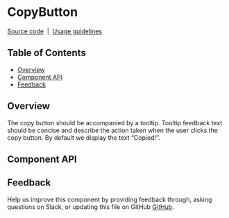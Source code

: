 
# CopyButton

[Source code](https://github.com/carbon-design-system/carbon/tree/main/packages/react/src/components/CopyButton)
&nbsp;|&nbsp;
[Usage guidelines](https://www.carbondesignsystem.com/patterns/common-actions/#copy)

## Table of Contents

<!-- START doctoc generated TOC please keep comment here to allow auto update -->
<!-- DON'T EDIT THIS SECTION, INSTEAD RE-RUN doctoc TO UPDATE -->

- [Overview](#overview)
- [Component API](#component-api)
- [Feedback](#feedback)

<!-- END doctoc generated TOC please keep comment here to allow auto update -->

## Overview

The copy button should be accompanied by a tooltip. Tooltip feedback text should
be concise and describe the action taken when the user clicks the copy button.
By default we display the text “Copied!”.

<Preview>
  <Story id="components-copybutton--default" />
</Preview>

## Component API

<Props />

## Feedback

Help us improve this component by providing feedback through, asking questions
on Slack, or updating this file on GitHub
[GitHub](https://github.com/carbon-design-system/carbon/edit/main/packages/react/src/components/Modal/Modal.mdx).
